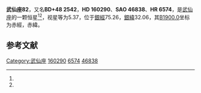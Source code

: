 {{Starbox begin
| name = 武仙座82
}}
{{Starbox observe
| epoch = [[J2000.0|J2000.0]]
| constell = [[武仙座|武仙座]]<ref name=SIMBAD>{{cite web
 | url=http://simbad.u-strasbg.fr/simbad/sim-id?Ident=HR+6574
 | title =Pulsating variable Star
 | publisher=Centre de Données astronomiques de Strasbourg
 | work=SIMBAD
 | accessdate=2012-07-13}}</ref><ref name=DATA>{{cite web
 | url=http://vizier.u-strasbg.fr/viz-bin/VizieR-5?-out.add=.&-source=5050&-corr=PK=HR&-out.max=9999&HR=6574
 | title =VizieR Detailed Page
 | accessdate=2012-07-13}}</ref>
| 星官 = 
| ra = {{RA|17|36|37.6}}<ref name=SIMBAD /><ref name=DATA />
| dec = {{DEC|+48|35|8}}<ref name=SIMBAD /><ref name=DATA />
| appmag_v = 5.37<ref name=SIMBAD /><ref name=DATA />
}}
{{Starbox character
| class = gK1<ref name=SIMBAD /><ref name=DATA />
| b-v = 1.15<ref name=SIMBAD /><ref name=DATA />
| u-b = 1.06<ref name=SIMBAD /><ref name=DATA />
| r-i = 0.61<ref name=SIMBAD /><ref name=DATA />
| variable = 
}}
{{Starbox astrometry
| radial_v = 1.06
| prop_mo_ra = 29
| parallax = 0.017
| p_error = 
}}
{{Starbox catalog
| names =BD+48 2542，[[SAO星表|SAO]] 46838，[[HD星表|HD]] 160290，[[HR星表|HR]] 6574}}
{{Starbox reference |Simbad=HR+6574}}
{{Starbox end}}

'''武仙座82'''，又名'''BD+48 2542'''，'''HD 160290'''、'''SAO 46838'''、'''HR 6574'''，是[[武仙座|武仙座]]的一颗恒星<ref name=SIMBAD /><ref name=DATA />，视星等为5.37，位于[[銀道座標系|銀經]]75.26，[[銀道座標系|銀緯]]32.06，其[[B1900.0|B1900.0]]坐标为赤經{{RA|17|34|0.7}}，赤緯{{DEC|+48|32.06|37}}。

== 参考文献 ==
{{reflist}}

{{star-stub}}

{{武仙座恒星}}
[[Category:武仙座|Category:武仙座]]
[[Category:HD和HDE天體|160290]]
[[Category:HR天體|6574]]
[[Category:SAO天體|46838]]